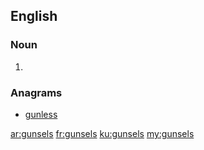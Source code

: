==English==

===Noun===
{{head|en|plural}}

# {{plural of|gunsel|lang=en}}

===Anagrams===
* [[gunless#English|gunless]]

[[ar:gunsels]]
[[fr:gunsels]]
[[ku:gunsels]]
[[my:gunsels]]